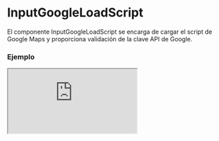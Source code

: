 # InputGoogleLoadScript

El componente InputGoogleLoadScript se encarga de cargar el script de Google Maps y proporciona validación de la clave API de Google.


### Ejemplo

<Iframe minHeightIframe="30dvh" src="https://fenextjs-component-storybook.vercel.app/iframe.html?args=&id=input-google-loadscript--index&viewMode=story" />

### Importacion

Para importar el componente InputGoogleLoadScript, se puede hacer desde fenextjs

```tsx copy
import { InputGoogleLoadScript } from "fenextjs";
```

### Parametros

| Parametro | Tipo | Requerido | Default | Descripcion |
| --------- | ---- | --------- | ------- | ----------- |
| googleMapsApiKey | string | no | process.env['NEXT_PUBLIC_GOOGLE_KEY'] | Clave API de Google Maps. Si no se proporciona, se usará la clave API predeterminada en las variables de entorno. |
| children | ReactNode | no | undefined | Los elementos hijos que se renderizarán dentro del componente una vez que el script de Google Maps haya sido cargado correctamente. |
| className | string | no | '' | Clase CSS para personalizar el contenedor del componente. |
| _t | unknown | no | undefined | Propiedades de traducción para mensajes de error u otros textos. |
| useT | unknown | no | undefined | Hook de traducción para manejar cadenas traducibles dentro del componente. |

### Storybook

Para ver el storybook del componente lo puede hacer con este [link](https://fenextjs-component-storybook.vercel.app/?path=/story/input-google-loadscript--index)

### Usos

- InputGoogleLoadScript básico

```tsx copy
<InputGoogleLoadScript googleMapsApiKey="YOUR_GOOGLE_MAPS_API_KEY">
    <YourGoogleMapsComponent />
</InputGoogleLoadScript>
```

- InputGoogleLoadScript con validación

```tsx copy
<InputGoogleLoadScript>
    <YourGoogleMapsComponent />
</InputGoogleLoadScript>
```

- InputGoogleLoadScript con manejo de errores

```tsx copy
<InputGoogleLoadScript googleMapsApiKey="INVALID_KEY">
    <YourGoogleMapsComponent />
</InputGoogleLoadScript>
```

